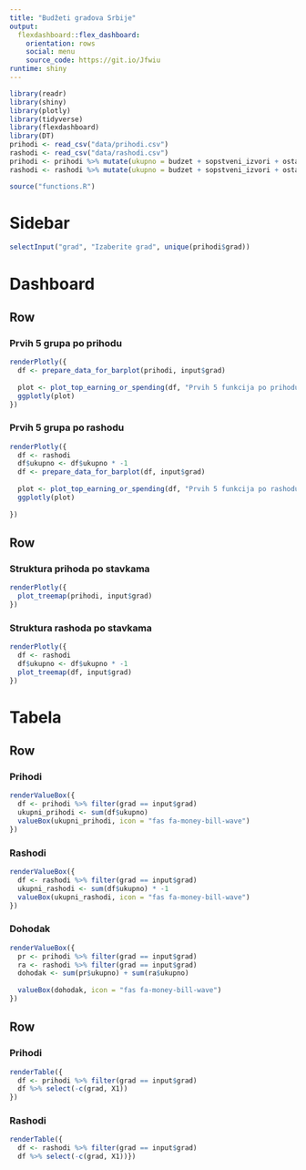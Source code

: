 ```yaml
---
title: "Budžeti gradova Srbije"
output: 
  flexdashboard::flex_dashboard:
    orientation: rows
    social: menu
    source_code: https://git.io/Jfwiu
runtime: shiny
---
```


```r
library(readr)
library(shiny)
library(plotly)
library(tidyverse)
library(flexdashboard)
library(DT)
prihodi <- read_csv("data/prihodi.csv")
rashodi <- read_csv("data/rashodi.csv")
prihodi <- prihodi %>% mutate(ukupno = budzet + sopstveni_izvori + ostali_izvori)
rashodi <- rashodi %>% mutate(ukupno = budzet + sopstveni_izvori + ostali_izvori)

source("functions.R")
```

Sidebar {.sidebar}
======================================================================
```r
selectInput("grad", "Izaberite grad", unique(prihodi$grad))
```

Dashboard
======================================================================



Row 
-----------------------------------------------------------------------
### Prvih 5 grupa po prihodu {data-padding=10}
```r
renderPlotly({
  df <- prepare_data_for_barplot(prihodi, input$grad)
  
  plot <- plot_top_earning_or_spending(df, "Prvih 5 funkcija po prihodu", "Funkcija", "Prihod", "green")
  ggplotly(plot)
})
```

### Prvih 5 grupa po rashodu {data-padding=10}
```r
renderPlotly({
  df <- rashodi
  df$ukupno <- df$ukupno * -1
  df <- prepare_data_for_barplot(df, input$grad)
  
  plot <- plot_top_earning_or_spending(df, "Prvih 5 funkcija po rashodu", "Funkcija", "Rashod", "red")
  ggplotly(plot)
        
})
```

Row
-----------------------------------------------------------------------

### Struktura prihoda po stavkama {data-padding=10}
```r
renderPlotly({
  plot_treemap(prihodi, input$grad)
})
```

### Struktura rashoda po stavkama {data-padding=10}
```r
renderPlotly({
  df <- rashodi
  df$ukupno <- df$ukupno * -1
  plot_treemap(df, input$grad)
})
```

Tabela
======================================================================
Row
-----------------------------------------------------------------------
### Prihodi {.value-box}

```r

renderValueBox({
  df <- prihodi %>% filter(grad == input$grad)
  ukupni_prihodi <- sum(df$ukupno)
  valueBox(ukupni_prihodi, icon = "fas fa-money-bill-wave")
})
```

### Rashodi {.value-box}

```r

renderValueBox({
  df <- rashodi %>% filter(grad == input$grad)
  ukupni_rashodi <- sum(df$ukupno) * -1
  valueBox(ukupni_rashodi, icon = "fas fa-money-bill-wave")
})
```


### Dohodak {.value-box}

```r
renderValueBox({
  pr <- prihodi %>% filter(grad == input$grad)
  ra <- rashodi %>% filter(grad == input$grad)
  dohodak <- sum(pr$ukupno) + sum(ra$ukupno)
  
  valueBox(dohodak, icon = "fas fa-money-bill-wave")
})
```

Row {.tabset}
-----------------------------------------------------------------------

### Prihodi
```r
renderTable({
  df <- prihodi %>% filter(grad == input$grad)
  df %>% select(-c(grad, X1))
})
```

### Rashodi
```r
renderTable({
  df <- rashodi %>% filter(grad == input$grad)
  df %>% select(-c(grad, X1))})
```
